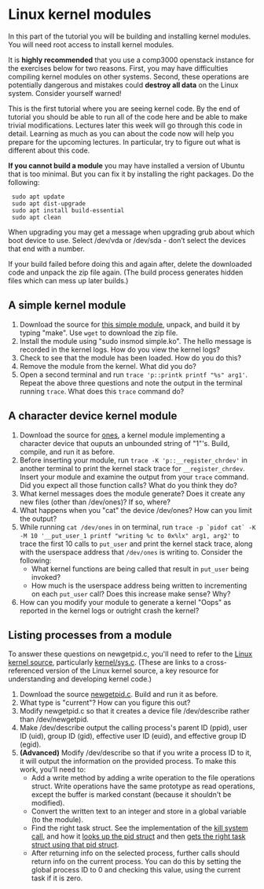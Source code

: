 =Linux kernel modules=

In this part of the tutorial you will be building and installing kernel modules.  You will need root access to install kernel modules.

It is '''highly recommended''' that you use a comp3000 openstack instance for the exercises below for two reasons.  First, you may have difficulties compiling kernel modules on other systems.  Second, these operations are potentially dangerous and mistakes could '''destroy all data''' on the Linux system.  Consider yourself warned!

This is the first tutorial where you are seeing kernel code.  By the end of tutorial you should be able to run all of the code here and be able to make trivial modifications.  Lectures later this week will go through this code in detail.  Learning as much as you can about the code now will help you prepare for the upcoming lectures.  In particular, try to figure out what is different about this code.

'''If you cannot build a module''' you may have installed a version of Ubuntu that is too minimal.  But you can fix it by installing the right packages.  Do the following:
  sudo apt update
  sudo apt dist-upgrade
  sudo apt install build-essential
  sudo apt clean
When upgrading you may get a message when upgrading grub about which boot device to use.  Select /dev/vda or /dev/sda - don’t select the devices that end with a number.

If your build failed before doing this and again after, delete the downloaded code and unpack the zip file again.  (The build process generates hidden files which can mess up later builds.)

==A simple kernel module==

# Download the source for [http://homeostasis.scs.carleton.ca/~soma/os-2015f/code/simple.zip this simple module], unpack, and build it by typing "make". Use <code>wget</code> to download the zip file.
# Install the module using "sudo insmod simple.ko".  The hello message is recorded in the kernel logs.  How do you view the kernel logs?
# Check to see that the module has been loaded.  How do you do this?
# Remove the module from the kernel.  What did you do?
# Open a second terminal and run <tt>trace 'p::printk printf "%s" arg1'</tt>. Repeat the above three questions and note the output in the terminal running <tt>trace</tt>. What does this <tt>trace</tt> command do?

==A character device kernel module==

# Download the source for [http://homeostasis.scs.carleton.ca/~soma/os-2015f/code/ones.zip ones], a kernel module implementing a character device that ouputs an unbounded string of "1"'s.  Build, compile, and run it as before.
# Before inserting your module, run <tt>trace -K 'p::__register_chrdev'</tt> in another terminal to print the kernel stack trace for <tt>__register_chrdev</tt>. Insert your module and examine the output from your <tt>trace</tt> command. Did you expect all those function calls? What do you think they do?
# What kernel messages does the module generate?  Does it create any new files (other than /dev/ones)?  If so, where?
# What happens when you "cat" the device /dev/ones?  How can you limit the output?
# While running <tt>cat /dev/ones</tt> in on terminal, run <tt>trace -p `pidof cat` -K -M 10 '__put_user_1 printf "writing %c to 0x%lx" arg1, arg2'</tt> to trace the first 10 calls to <tt>put_user</tt> and print the kernel stack trace, along with the userspace address that <tt>/dev/ones</tt> is writing to. Consider the following:
#* What kernel functions are being called that result in <tt>put_user</tt> being invoked?
#* How much is the userspace address being written to incrementing on each <tt>put_user</tt> call? Does this increase make sense? Why?
# How can you modify your module to generate a kernel "Oops" as reported in the kernel logs or outright crash the kernel?

==Listing processes from a module==

To answer these questions on newgetpid.c, you'll need to refer to the [https://elixir.bootlin.com/linux/latest/source Linux kernel source], particularly [https://elixir.bootlin.com/linux/latest/source/kernel/sys.c kernel/sys.c].  (These are links to a cross-referenced version of the Linux kernel source, a key resource for understanding and developing kernel code.)

# Download the source [http://homeostasis.scs.carleton.ca/~soma/os-2017f/code/lec16/newgetpid.zip newgetpid.c].  Build and run it as before.
# What type is "current"?  How can you figure this out?
# Modify newgetpid.c so that it creates a device file /dev/describe rather than /dev/newgetpid.
# Make /dev/describe output the calling process's parent ID (ppid), user ID (uid), group ID (gid), effective user ID (euid), and effective group ID (egid).
# '''(Advanced)''' Modify /dev/describe so that if you write a process ID to it, it will output the information on the provided process.  To make this work, you'll need to:
#* Add a write method by adding a write operation to the file operations struct. Write operations have the same prototype as read operations, except the buffer is marked constant (because it shouldn't be modified).
#* Convert the written text to an integer and store in a global variable (to the module).
#* Find the right task struct.  See the implementation of the [http://elixir.free-electrons.com/linux/v4.4.83/source/kernel/signal.c#L2855 kill system call], and how it [http://elixir.free-electrons.com/linux/v4.4.83/source/kernel/signal.c#L1388 looks up the pid struct] and then [http://elixir.free-electrons.com/linux/v4.4.83/source/kernel/signal.c#L1303 gets the right task struct using that pid struct].
#* After returning info on the selected process, further calls should return info on the current process.  You can do this by setting the global process ID to 0 and checking this value, using the current task if it is zero.

